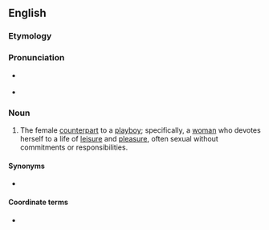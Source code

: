 ==English==

===Etymology===
{{compound|en|play|girl}}

===Pronunciation===
* {{a|RP}} {{IPA|/ˈpleɪˌɡɜːl/|lang=en}}
* {{a|GenAm}} {{IPA|/ˈpleɪˌɡɝl/|lang=en}}

===Noun===
{{en-noun}}

# The female [[counterpart]] to a [[playboy]]; specifically, a [[woman]] who devotes herself to a life of [[leisure]] and [[pleasure]], often sexual without commitments or responsibilities.

====Synonyms====
* {{l|en|hedonist}}

====Coordinate terms====
* {{l|en|playboy}}